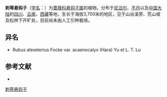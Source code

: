 {{Speciesbox
| name = 刺萼悬钩子
| status = 
| status_system = 
| image =
| genus = Rubus
| species = alexeterius
| authority = Focke
| subdivision_ranks =[[变种|变种]]
| subdivision =
* 刺萼悬钩子 ''R. a.'' var. ''alexeterius''
* [[腺毛刺萼悬钩子|腺毛刺萼悬钩子]] ''R. a.'' var. ''acaenocalyx''
}}

'''刺萼悬钩子'''（[[学名|学名]]：{{lang|la|''Rubus alexeterius''}}）为[[蔷薇科|蔷薇科]][[悬钩子属|悬钩子属]]的植物。分布于[[尼泊尔|尼泊尔]]、[[不丹|不丹]]以及[[中国大陆|中国大陆]]的[[四川|四川]]、[[云南|云南]]、[[西藏|西藏]]等地，生长于海拔3,700米的地区，见于山谷溪旁、荒山坡及松林下开旷处，目前尚未由人工引种栽培。

== 异名 ==
* Rubus alexeterius Focke var. acaenocalyx (Hara) Yu et L. T. Lu

== 参考文献 ==
<div class="references-small">
* {{cite web| url =http://www.bioinfo.cn/db05/KmzwSpecies.php?action=view&id=19290| title =刺萼悬钩子（原变种）| work =《中国高等植物数据库全库》| publisher =中国科学院微生物研究所| author =昆明植物研究所| accessdate =2009-02-25| deadurl =yes| archiveurl =https://web.archive.org/web/20160305021115/http://www.bioinfo.cn/db05/KmzwSpecies.php?action=view&id=19290| archivedate =2016-03-05}}
</div>
{{Taxonbar|from=Q10898690}}

[[Category:悬钩子属|刺萼悬钩子]]


{{植物小作品}}